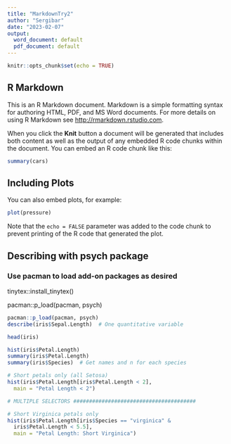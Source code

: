 ```yaml
---
title: "MarkdownTry2"
author: "Sergibar"
date: "2023-02-07"
output:
  word_document: default
  pdf_document: default
---
```


```r
knitr::opts_chunk$set(echo = TRUE)
```

## R Markdown

This is an R Markdown document. Markdown is a simple formatting syntax for authoring HTML, PDF, and MS Word documents. For more details on using R Markdown see <http://rmarkdown.rstudio.com>.

When you click the **Knit** button a document will be generated that includes both content as well as the output of any embedded R code chunks within the document. You can embed an R code chunk like this:

```r
summary(cars)
```

## Including Plots

You can also embed plots, for example:

```r
plot(pressure)
```

Note that the `echo = FALSE` parameter was added to the code chunk to prevent printing of the R code that generated the plot.

## Describing with psych package 
### Use pacman to load add-on packages as desired
tinytex::install_tinytex()

pacman::p_load(pacman, psych) 

```r
pacman::p_load(pacman, psych)
describe(iris$Sepal.Length)  # One quantitative variable
```

```r
head(iris)

hist(iris$Petal.Length)
summary(iris$Petal.Length)
summary(iris$Species)  # Get names and n for each species

# Short petals only (all Setosa)
hist(iris$Petal.Length[iris$Petal.Length < 2],
  main = "Petal Length < 2")

# MULTIPLE SELECTORS #######################################

# Short Virginica petals only
hist(iris$Petal.Length[iris$Species == "virginica" & 
  iris$Petal.Length < 5.5],
  main = "Petal Length: Short Virginica")
```
